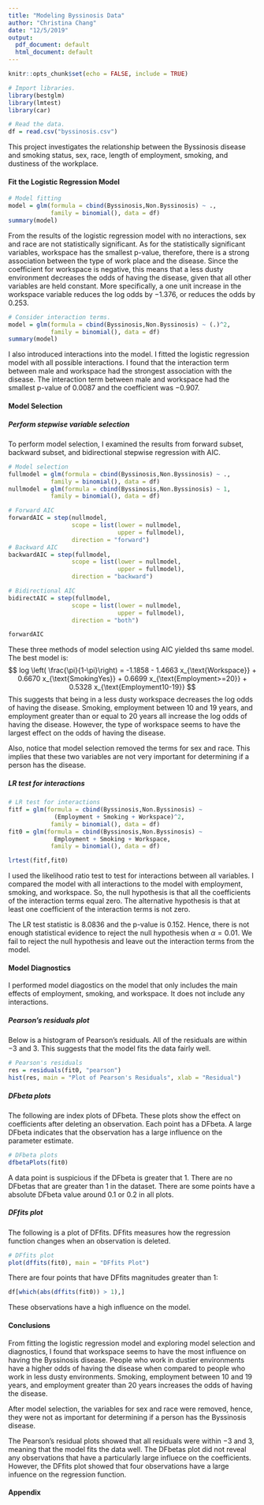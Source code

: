 ```yaml
---
title: "Modeling Byssinosis Data"
author: "Christina Chang"
date: "12/5/2019"
output:
  pdf_document: default
  html_document: default
---
```


```r
knitr::opts_chunk$set(echo = FALSE, include = TRUE)
```

```r
# Import libraries.
library(bestglm)
library(lmtest)
library(car)

# Read the data.
df = read.csv("byssinosis.csv")
```

This project investigates the relationship between the Byssinosis disease and smoking status, sex, race, length of employment, smoking, and dustiness of the workplace.

#### Fit the Logistic Regression Model
```r
# Model fitting
model = glm(formula = cbind(Byssinosis,Non.Byssinosis) ~ ., 
            family = binomial(), data = df)
summary(model)
```

From the results of the logistic regression model with no interactions, sex and race are not statistically significant. As for the statistically significant variables, workspace has the smallest p-value, therefore, there is a strong association between the type of work place and the disease. Since the coefficient for workspace is negative, this means that a less dusty environment decreases the odds of having the disease, given that all other variables are held constant. More specifically, a one unit increase in the workspace variable reduces the log odds by $-1.376$, or reduces the odds by $0.253$.

```r
# Consider interaction terms.
model = glm(formula = cbind(Byssinosis,Non.Byssinosis) ~ (.)^2, 
            family = binomial(), data = df)
summary(model)
```

I also introduced interactions into the model. I fitted the logistic regression model with all possible interactions. I found that the interaction term between male and workspace had the strongest association with the disease. The interaction term between male and workspace had the smallest p-value of $0.0087$ and the coefficient was $-0.907$.

#### Model Selection
##### Perform stepwise variable selection
To perform model selection, I examined the results from forward subset, backward subset, and bidirectional stepwise regression with AIC.

```r
# Model selection 
fullmodel = glm(formula = cbind(Byssinosis,Non.Byssinosis) ~ ., 
            family = binomial(), data = df)
nullmodel = glm(formula = cbind(Byssinosis,Non.Byssinosis) ~ 1, 
            family = binomial(), data = df)
```

```r
# Forward AIC
forwardAIC = step(nullmodel,
                  scope = list(lower = nullmodel,
                               upper = fullmodel),
                  direction = "forward")
# Backward AIC
backwardAIC = step(fullmodel,
                  scope = list(lower = nullmodel,
                               upper = fullmodel),
                  direction = "backward")

# Bidirectional AIC
bidirectAIC = step(fullmodel,
                  scope = list(lower = nullmodel,
                               upper = fullmodel),
                  direction = "both")
```

```r
forwardAIC
```

These three methods of model selection using AIC yielded ths same model. The best model is:
$$
log \left( \frac{\pi}{1-\pi}\right) =
-1.1858 - 1.4663 x_{\text{Workspace}} +  
0.6670 x_{\text{SmokingYes}} +
0.6699 x_{\text{Employment>=20}} +
0.5328 x_{\text{Employment10-19}}
$$
This suggests that being in a less dusty workspace decreases the log odds of having the disease. Smoking, employment between 10 and 19 years, and employment greater than or equal to 20 years all increase the log odds of having the disease. However, the type of workspace seems to have the largest effect on the odds of having the disease.

Also, notice that model selection removed the terms for sex and race. This implies that these two variables are not very important for determining if a person has the disease. 

##### LR test for interactions
```r
# LR test for interactions
fitf = glm(formula = cbind(Byssinosis,Non.Byssinosis) ~ 
             (Employment + Smoking + Workspace)^2, 
            family = binomial(), data = df)
fit0 = glm(formula = cbind(Byssinosis,Non.Byssinosis) ~ 
             Employment + Smoking + Workspace, 
            family = binomial(), data = df)

lrtest(fitf,fit0)
```
I used the likelihood ratio test to test for interactions between all variables. I compared the model with all interactions to the model with employment, smoking, and workspace. So, the null hypothesis is that all the coefficients of the interaction terms equal zero. The alternative hypothesis is that at least one coefficient of the interaction terms is not zero.

The LR test statistic is $8.0836$ and the p-value is $0.152$. Hence, there is not enough statistical evidence to reject the null hypothesis when $\alpha = 0.01$. We fail to reject the null hypothesis and leave out the interaction terms from the model.

#### Model Diagnostics
I performed model diagostics on the model that only includes the main effects of employment, smoking, and workspace. It does not include any interactions.

##### Pearson's residuals plot
Below is a histogram of Pearson's residuals. All of the residuals are within $-3$ and $3$. This suggests that the model fits the data fairly well.

```r
# Pearson's residuals
res = residuals(fit0, "pearson")
hist(res, main = "Plot of Pearson's Residuals", xlab = "Residual")
```

##### DFbeta plots
The following are index plots of DFbeta. These plots show the effect on coefficients after deleting an observation. Each point has a DFbeta. A large DFbeta indicates that the observation has a large influence on the parameter estimate.

```r
# DFbeta plots
dfbetaPlots(fit0)
```

A data point is suspicious if the DFbeta is greater that 1. There are no DFbetas that are greater than 1 in the dataset. There are some points have a absolute DFbeta value around $0.1$ or $0.2$ in all plots.

##### DFfits plot
The following is a plot of DFfits. DFfits measures how the regression function changes when an observation is deleted. 
```r
# DFfits plot
plot(dffits(fit0), main = "DFfits Plot")
```

There are four points that have DFfits magnitudes greater than 1:
```r
df[which(abs(dffits(fit0)) > 1),]
```
These observations have a high influence on the model.

#### Conclusions
From fitting the logistic regression model and exploring model selection and diagnostics, I found that workspace seems to have the most influence on having the Byssinosis disease. People who work in dustier environments have a higher odds of having the disease when compared to people who work in less dusty environments. Smoking, employment between 10 and 19 years, and employment greater than 20 years increases the odds of having the disease.

After model selection, the variables for sex and race were removed, hence, they were not as important for determining if a person has the Byssinosis disease.

The Pearson's residual plots showed that all residuals were within $-3$ and $3$, meaning that the model fits the data well. The DFbetas plot did not reveal any observations that have a particularly large influece on the coefficients. However, the DFfits plot showed that four observations have a large infuence on the regression function.

#### Appendix
```r
```
